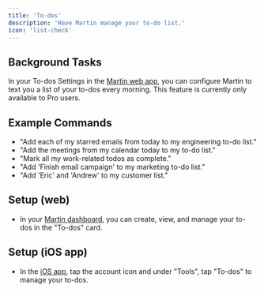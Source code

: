 ```yaml
---
title: 'To-dos'
description: 'Have Martin manage your to-do list.'
icon: 'list-check'
---
```


## Background Tasks

In your To-dos Settings in the [Martin web app](https://app.trymartin.com), you can configure Martin to text you a list of your to-dos every morning. This feature is currently only available to Pro users.

## Example Commands

- "Add each of my starred emails from today to my engineering to-do list."
- "Add the meetings from my calendar today to my to-do list."
- "Mark all my work-related todos as complete."
- "Add 'Finish email campaign' to my marketing to-do list."
- "Add 'Eric' and 'Andrew' to my customer list."

## Setup (web)

- In your [Martin dashboard](https://app.trymartin.com), you can create, view, and manage your to-dos in the "To-dos" card.

## Setup (iOS app)

- In the [iOS app](https://trymartin.com/#section-1), tap the account icon and under "Tools", tap "To-dos" to manage your to-dos.